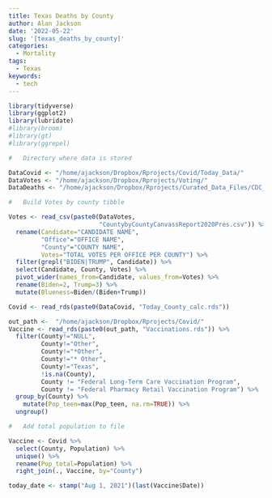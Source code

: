 ```yaml
---
title: Texas Deaths by County
author: Alan Jackson
date: '2022-05-22'
slug: '[texas_deaths_by_county]'
categories:
  - Mortality
tags:
  - Texas
keywords:
  - tech
---
```


```r

library(tidyverse)
library(ggplot2)
library(lubridate)
#library(broom)
#library(gt)
#library(ggrepel)

#   Directory where data is stored

DataCovid <- "/home/ajackson/Dropbox/Rprojects/Covid/Today_Data/"
DataVotes <- "/home/ajackson/Dropbox/Rprojects/Voting/"
DataDeaths <- "/home/ajackson/Dropbox/Rprojects/Curated_Data_Files/CDC_Wonder/"

#   Build Votes by county tibble

Votes <- read_csv(paste0(DataVotes, 
                         "CountybyCountyCanvassReport2020Pres.csv")) %>% 
  rename(Candidate="CANDIDATE NAME", 
         "Office"="OFFICE NAME", 
         "County"="COUNTY NAME",
         Votes="TOTAL VOTES PER OFFICE PER COUNTY") %>% 
  filter(grepl("BIDEN|TRUMP", Candidate)) %>% 
  select(Candidate, County, Votes) %>% 
  pivot_wider(names_from=Candidate, values_from=Votes) %>% 
  rename(Biden=2, Trump=3) %>% 
  mutate(Blueness=Biden/(Biden+Trump))

Covid <- read_rds(paste0(DataCovid, "Today_County_calc.rds"))

out_path <-  "/home/ajackson/Dropbox/Rprojects/Covid/"
Vaccine <- read_rds(paste0(out_path, "Vaccinations.rds")) %>% 
  filter(County!="NULL", 
         County!="Other", 
         County!="*Other", 
         County!="* Other", 
         County!="Texas", 
         !is.na(County),
         County != "Federal Long-Term Care Vaccination Program",
         County != "Federal Pharmacy Retail Vaccination Program") %>% 
  group_by(County) %>% 
    mutate(Pop_teen=max(Pop_teen, na.rm=TRUE)) %>% 
  ungroup()

#   Add total population to file

Vaccine <- Covid %>% 
  select(County, Population) %>% 
  unique() %>% 
  rename(Pop_total=Population) %>% 
  right_join(., Vaccine, by="County")

today_date <- stamp("Aug 1, 2021")(last(Vaccine$Date))

```

